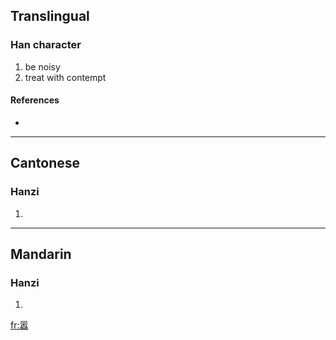 {{also|囂}}
==Translingual==

===Han character===
{{Han char|rn=30|rad=口|as=15|sn=18|four=|canj=口口一人口 (RRMOR)}}

# be noisy
# treat with contempt

====References====
* {{Han ref|kx=0213.171|hdz=10700.010|uh=56A3|ud=22179}}

----

==Cantonese==

===Hanzi===
{{yue-hanzi|jyut=|y=hiu1|tra=囂}}

# {{defn|Cantonese}}

----

==Mandarin==

===Hanzi===
{{cmn-hanzi|tra=囂|pin=[[xiāo]] ([[xiao1]])|wg=hsiao<sup>1</sup>}}

# {{defn|Mandarin}}

[[fr:嚣]]